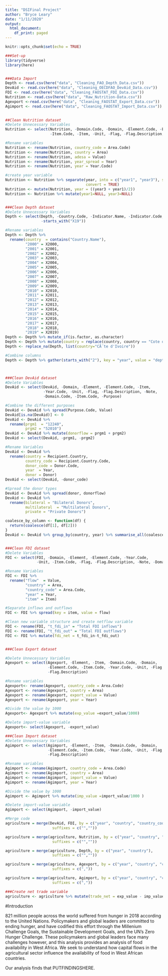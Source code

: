 ```yaml
---
title: "DSIFinal Project"
author: "Bryce Leary"
date: "1/11/2020"
output:
  html_document:
    df_print: paged
---
```


```r
knitr::opts_chunk$set(echo = TRUE)
```

```r
###Set-up
library(tidyverse)
library(here)


###Data Import
Depth <- read.csv(here("data", "Cleaning_FAO_Depth_Data.csv"))
DevAid <- read.csv(here("data", "Cleaning_OECDFAO_DevAid_Data.csv"))
FDI <- read.csv(here("data", "Cleaning_FAOSTAT_FDI_Data.csv"))
Nutrition <- read.csv(here("data", "Raw_Nutrition-Data.csv"))
Agexport <-read.csv(here("data", "Cleaning_FAOSTAT_Export_Data.csv"))
Agimport <- read.csv(here("data", "Cleaning_FAOSTAT_Import_Data.csv"))

  
##Clean Nutrition dataset
#Delete Unnecessary Variables
Nutrition <- select(Nutrition, -Domain.Code, -Domain, -Element.Code, -Element, 
                    -Item.Code, -Item, -Unit, -Flag, -Flag.Description, -Note)

#Rename variables
Nutrition <- rename(Nutrition, country_code = Area.Code)
Nutrition <- rename(Nutrition, country = Area)
Nutrition <- rename(Nutrition, adesa = Value)
Nutrition <- rename(Nutrition, year_spread = Year)
Nutrition <- rename(Nutrition, year = Year.Code)

#create year variable
Nutrition <- Nutrition %>% separate(year, into = c("year1", "year3"), sep = 4, 
                                    convert = TRUE)
Nutrition <- mutate(Nutrition, year = ((year3 + year1)/2))
Nutrition <- Nutrition %>% mutate(year1=NULL, year3=NULL)


###Clean Depth dataset
#Delete Unnecessary Variables
Depth <- select(Depth, -Country.Code, -Indicator.Name, -Indicator.Code, 
                -starts_with("X19"))

#Rename variables
Depth <- Depth %>%
  rename(country  = contains("Country.Name"),
         "2000" = X2000,
         "2001" = X2001,
         "2002" = X2002,
         "2003" = X2003,
         "2004" = X2004,
         "2005" = X2005,
         "2006" = X2006,
         "2007" = X2007,
         "2008" = X2008,
         "2009" = X2009,
         "2010" = X2010,
         "2011" = X2011,
         "2012" = X2012,
         "2013" = X2013,
         "2014" = X2014,
         "2015" = X2015,
         "2016" = X2016,
         "2017" = X2017,
         "2018" = X2018,
         "2019" = X2019)
Depth <- Depth %>% mutate_if(is.factor, as.character)
Depth <- Depth %>% mutate(country = replace(country, country == "Cote d'Ivoire", NA))
Depth <- replace_na(Depth, list(country="CÃ´te d'Ivoire"))

#Combine columns
Depth <- Depth %>% gather(starts_with("2"), key = "year", value = "depth")



###Clean DevAid dataset
#Delete Variables
DevAid <- select(DevAid, -Domain, -Element, -Element.Code, -Item, 
                 -Year.Code, -Unit, -Flag, -Flag.Description, -Note, 
                 -Domain.Code, -Item.Code, -Purpose)

#Combine the different purposes
DevAid <- DevAid %>% spread(Purpose.Code, Value)
DevAid[is.na(DevAid)] <- 0
DevAid <- DevAid %>%
  rename(prgm1  = "12240",
         prgm2 = "52010")
DevAid <- DevAid %>% mutate(donorflow = prgm1 + prgm2)
DevAid <- select(DevAid, -prgm1, -prgm2)

#Rename Variables
DevAid <- DevAid %>%
  rename(country = Recipient.Country,
         country_code = Recipient.Country.Code,
         donor_code = Donor.Code,
         year  = Year,
         donor = Donor)
DevAid <- select(DevAid, -donor_code)

#Spread the donor types
DevAid <- DevAid %>% spread(donor, donorflow)
DevAid <- DevAid %>%
  rename(bilateral = "Bilateral Donors",
         multilateral  = "Multilateral Donors",
         private = "Private Donors")

coalesce_by_column <- function(df) {
  return(coalesce(df[1], df[2]))
}
DevAid <- DevAid %>% group_by(country, year) %>% summarise_all(coalesce_by_column)


###Clean FDI dataset
#Delete Variables
FDI <- select(FDI, -Domain, -Element, -Element.Code, -Year.Code, 
              -Unit, -Item.Code, -Flag, -Flag.Description, -Note, -Domain.Code)

#Rename Variables
FDI <- FDI %>%
  rename("flow"  = Value,
         "country" = Area,
         "country_code" = Area.Code,
         "year" = Year,
         "item" = Item)

#Separate inflows and outflows
FDI <- FDI %>% spread(key = item, value = flow)

#Clean new variable structure and create netflow variable
FDI <- rename(FDI, "t_fdi_in" = "Total FDI inflows")
FDI <- rename(FDI, "t_fdi_out" = "Total FDI outflows")
FDI <- FDI %>% mutate(fdi_net = t_fdi_in-t_fdi_out)


###Clean Export dataset

#Delete Unnecessary Variables
Agexport <- select(Agexport, -Element, -Item, -Domain.Code, -Domain, 
                   -Element.Code, -Item.Code, -Year.Code, -Unit, -Flag, 
                   -Flag.Description)

#Rename variables
Agexport<- rename(Agexport, country_code = Area.Code)
Agexport <- rename(Agexport, country = Area)
Agexport <- rename(Agexport, export_value = Value)
Agexport <- rename(Agexport, year = Year)

#Divide the value by 1000
Agexport<- Agexport %>% mutate(exp_value =export_value/1000)

#Delete import-value variable
Agexport<- select(Agexport, -export_value)

###Clean Import dataset
#Delete Unnecessary Variables
Agimport <- select(Agimport, -Element, -Item, -Domain.Code, -Domain, 
                   -Element.Code, -Item.Code, -Year.Code, -Unit, -Flag, 
                   -Flag.Description)

#Rename variables
Agimport <- rename(Agimport, country_code = Area.Code)
Agimport <- rename(Agimport, country = Area)
Agimport <- rename(Agimport, import_value = Value)
Agimport <- rename(Agimport, year = Year)

#Divide the value by 1000
Agimport <- Agimport %>% mutate(imp_value =import_value/1000 )

#Delete import-value variable
Agimport <- select(Agimport, -import_value)
```


```r
#Merge code
agriculture = merge(DevAid, FDI, by = c("year", "country", "country_code"), 
                     suffixes = c("",""))

agriculture = merge(agriculture, Nutrition, by = c("year", "country", "country_code"), 
                     suffixes = c("",""))

agriculture = merge(agriculture, Depth, by = c("year", "country"), 
                     suffixes = c("",""))

agriculture = merge(agriculture, Agexport, by = c("year", "country", "country_code"), 
                     suffixes = c(","))

agriculture = merge(agriculture, Agimport, by = c("year", "country", "country_code"), 
                     suffixes = c(","))

###Create net trade variable
agriculture <- agriculture %>% mutate(trade_net = exp_value - imp_value)
```

#Introduction

821 million people across the world suffered from hunger in 2018 according to the United Nations. Policymakers and global leaders are committed to ending hunger, and have codified this effort through the Millenium Challenge Goals, the Sustainable Development Goals, and the UN's Zero Hunger Challenge. These policymakers and global leaders face  many challenges however, and this analysis provides an analysis of food availability in West Africa. We seek to understand how capital flows in the agricultural sector influence the availability of food in West African countries. 

Our analysis finds that PUTFINDINGSHERE.

```r

```

```r

```

